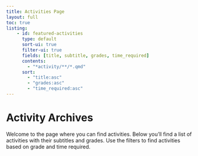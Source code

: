 ```yaml
---
title: Activities Page
layout: full
toc: true
listing:
    - id: featured-activities
      type: default
      sort-ui: true
      filter-ui: true
      fields: [title, subtitle, grades, time_required]
      contents:
        - "*activity/**/*.qmd"
      sort:
        - "title:asc"
        - "grades:asc"
        - "time_required:asc"
---
```


# Activity Archives

Welcome to the page where you can find activities. Below you'll find a list of activities with their subtitles and grades. Use the filters to find activities based on grade and time required.

